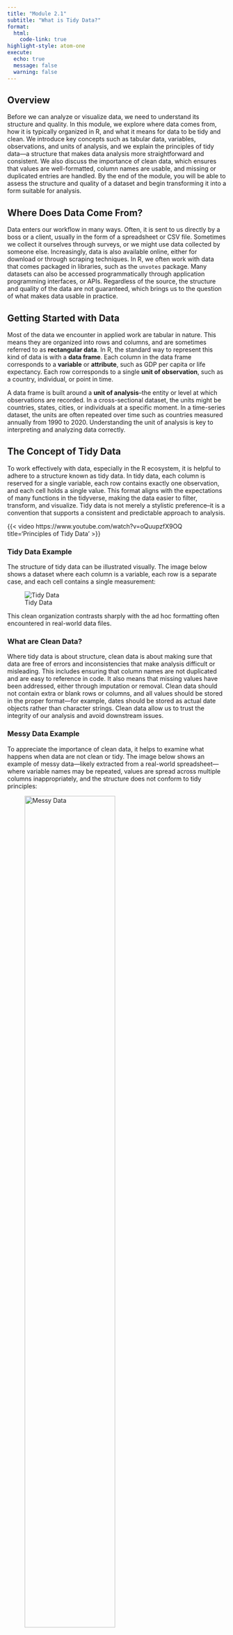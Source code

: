 ```yaml
---
title: "Module 2.1"
subtitle: "What is Tidy Data?"
format: 
  html:
    code-link: true
highlight-style: atom-one
execute: 
  echo: true
  message: false
  warning: false
---
```


## Overview

Before we can analyze or visualize data, we need to understand its structure and quality. In this module, we explore where data comes from, how it is typically organized in R, and what it means for data to be tidy and clean. We introduce key concepts such as tabular data, variables, observations, and units of analysis, and we explain the principles of tidy data—a structure that makes data analysis more straightforward and consistent. We also discuss the importance of clean data, which ensures that values are well-formatted, column names are usable, and missing or duplicated entries are handled. By the end of the module, you will be able to assess the structure and quality of a dataset and begin transforming it into a form suitable for analysis.

## Where Does Data Come From?

Data enters our workflow in many ways. Often, it is sent to us directly by a boss or a client, usually in the form of a spreadsheet or CSV file. Sometimes we collect it ourselves through surveys, or we might use data collected by someone else. Increasingly, data is also available online, either for download or through scraping techniques. In R, we often work with data that comes packaged in libraries, such as the `unvotes` package. Many datasets can also be accessed programmatically through application programming interfaces, or APIs. Regardless of the source, the structure and quality of the data are not guaranteed, which brings us to the question of what makes data usable in practice.

## Getting Started with Data

Most of the data we encounter in applied work are tabular in nature. This means they are organized into rows and columns, and are sometimes referred to as **rectangular data**. In R, the standard way to represent this kind of data is with a **data frame**. Each column in the data frame corresponds to a **variable** or **attribute**, such as GDP per capita or life expectancy. Each row corresponds to a single **unit of observation**, such as a country, individual, or point in time.

A data frame is built around a **unit of analysis**--the entity or level at which observations are recorded. In a cross-sectional dataset, the units might be countries, states, cities, or individuals at a specific moment. In a time-series dataset, the units are often repeated over time such as countries measured annually from 1990 to 2020. Understanding the unit of analysis is key to interpreting and analyzing data correctly.

## The Concept of Tidy Data

To work effectively with data, especially in the R ecosystem, it is helpful to adhere to a structure known as tidy data. In tidy data, each column is reserved for a single variable, each row contains exactly one observation, and each cell holds a single value. This format aligns with the expectations of many functions in the tidyverse, making the data easier to filter, transform, and visualize. Tidy data is not merely a stylistic preference--it is a convention that supports a consistent and predictable approach to analysis.

{{< video https://www.youtube.com/watch?v=oQuupzfX9OQ title='Principles of Tidy Data' >}}

### Tidy Data Example

The structure of tidy data can be illustrated visually. The image below shows a dataset where each column is a variable, each row is a separate case, and each cell contains a single measurement:

![Tidy Data](images/tidy_data.jpg)

This clean organization contrasts sharply with the ad hoc formatting often encountered in real-world data files.

### What are Clean Data?

Where tidy data is about structure, clean data is about making sure that data are free of errors and inconsistencies that make analysis difficult or misleading. This includes ensuring that column names are not duplicated and are easy to reference in code. It also means that missing values have been addressed, either through imputation or removal. Clean data should not contain extra or blank rows or columns, and all values should be stored in the proper format—for example, dates should be stored as actual date objects rather than character strings. Clean data allow us to trust the integrity of our analysis and avoid downstream issues.

### Messy Data Example

To appreciate the importance of clean data, it helps to examine what happens when data are not clean or tidy. The image below shows an example of messy data—likely extracted from a real-world spreadsheet—where variable names may be repeated, values are spread across multiple columns inappropriately, and the structure does not conform to tidy principles:

![Messy Data](images/messy_wb_data.jpg){width=70%}

This kind of data requires significant wrangling before it can be used effectively in analysis.

## How Do We Get Tidy and Clean Data?

In practice, the tidiness and cleanliness of data vary by source. Files sent from clients or supervisors often require substantial cleanup before they can be used. Survey data can range in quality depending on how it was collected and structured. Data downloaded from the web or scraped from a site often arrive in a messy format. On the other hand, data included in curated packages, or accessed through well-designed APIs, are more likely to be tidy and clean by default. We will be working with a variety of data sources throughout this course, and we will learn how to transform messy data into tidy and clean formats.

## Your Turn! 

1. Go to kaggle.com and search for a dataset that interests you. Download it and save it in the `data` subfolder that you created for this module. 
2. Read the data into R using the `read_csv()` function from the `readr` package.
3. Use the `glimpse()` function to examine the structure of the data.
4. Identify the unit of analysis for the dataset.
5. Check if the data is tidy. If it is not, identify at least one way to make it tidy.
6. Check if the data is clean. If it is not, identify at least one way to make it clean.
7. Every dataset on Kaggle has a data usability score and a discussion section. Read through the discussion to see if others have identified issues with the data. If so, what are they? How would you address them? Does the usability score comport with what you are seeing? 